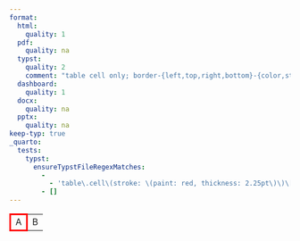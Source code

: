 ```yaml
---
format:
  html:
    quality: 1
  pdf:
    quality: na
  typst:
    quality: 2
    comment: "table cell only; border-{left,top,right,bottom}-{color,style,width} only"
  dashboard:
    quality: 1
  docx:
    quality: na
  pptx:
    quality: na
keep-typ: true
_quarto:
  tests:
    typst:
      ensureTypstFileRegexMatches:
        -
          - 'table\.cell\(stroke: \(paint: red, thickness: 2.25pt\)\)\[A\]'
        - []
---
```


```{=html}
<table>
    <tr><td style="border: solid red">A</td><td>B</td></tr>
</table>
```

